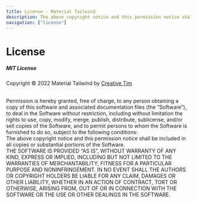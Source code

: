 ```yaml
---
title: License - Material Tailwind
description: The above copyright notice and this permission notice shall be included in all copies or substantial portions of the Software when using Material Tailwind.
navigation: ["license"]
---
```


# License

##### MIT License

Copyright © 2022 Material Tailwind by [Creative Tim](https://www.creative-tim.com/)

<br />
Permission is hereby granted, free of charge, to any person obtaining a copy of this
software and associated documentation files (the “Software”), to deal in the Software
without restriction, including without limitation the rights to use, copy, modify,
merge, publish, distribute, sublicense, and/or sell copies of the Software, and to
permit persons to whom the Software is furnished to do so, subject to the following
conditions:
<br />
The above copyright notice and this permission notice shall be included in all copies
or substantial portions of the Software.
<br />
THE SOFTWARE IS PROVIDED “AS IS”, WITHOUT WARRANTY OF ANY KIND, EXPRESS OR IMPLIED,
INCLUDING BUT NOT LIMITED TO THE WARRANTIES OF MERCHANTABILITY, FITNESS FOR A PARTICULAR
PURPOSE AND NONINFRINGEMENT. IN NO EVENT SHALL THE AUTHORS OR COPYRIGHT HOLDERS BE
LIABLE FOR ANY CLAIM, DAMAGES OR OTHER LIABILITY, WHETHER IN AN ACTION OF CONTRACT,
TORT OR OTHERWISE, ARISING FROM, OUT OF OR IN CONNECTION WITH THE SOFTWARE OR THE
USE OR OTHER DEALINGS IN THE SOFTWARE.
